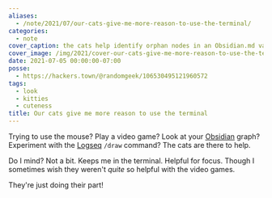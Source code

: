 ```yaml
---
aliases:
  - /note/2021/07/our-cats-give-me-more-reason-to-use-the-terminal/
categories:
  - note
cover_caption: the cats help identify orphan nodes in an Obsidian.md vault graph
cover_image: /img/2021/cover-our-cats-give-me-more-reason-to-use-the-terminal.jpg
date: 2021-07-05 00:00:00-07:00
posse:
  - https://hackers.town/@randomgeek/106530495121960572
tags:
  - look
  - kitties
  - cuteness
title: Our cats give me more reason to use the terminal
---
```


[Obsidian]: https://obsidian.md/
[Logseq]: https://logseq.com/

Trying to use the mouse? Play a video game? Look at your [Obsidian][] graph?
Experiment with the [Logseq][] `/draw` command? The cats are there to help.

Do I mind? Not a bit. Keeps me in the terminal. Helpful for focus. Though I
sometimes wish they weren't  *quite* so helpful with the video games.

They're just doing their part!
